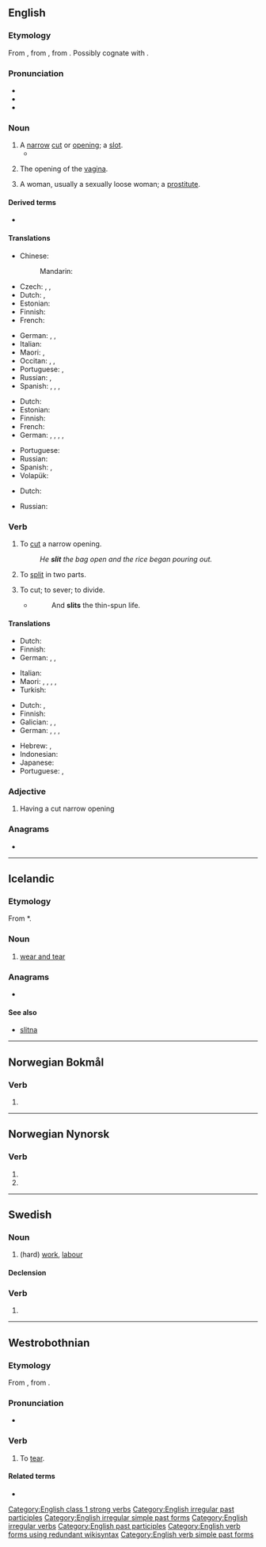 ==English==
{{wikipedia}}

===Etymology===
From {{inh|en|ang|slītan}}, from {{inh|en|gem-pro|*slītaną||to tear apart}}, from {{inh|en|ine-pro|*(s)leyd-||to tear, [[rend#Verb|rend]] (cut apart), split apart}}. Possibly cognate with {{cog|la|laedo|laed-|to strike, hurt, injure}}.

===Pronunciation===
* {{IPA|/ˈslɪt/|lang=en}}
* {{audio|en-us-slit.ogg|Audio (US)|lang=en}}
* {{rhymes|ɪt|lang=en}}

===Noun===
{{en-noun}}

# A [[narrow]] [[cut]] or [[opening]]; a [[slot]].
#* {{quote-book|lang=en|year=1963|author={{w|Margery Allingham}}|title={{w|The China Governess}}
|chapter=17|url=http://openlibrary.org/works/OL2004261W
|passage=The face which emerged was not reassuring. It was blunt and grey, the nose springing thick and flat from high on the frontal bone of the forehead, whilst his eyes were narrow '''slits''' of dark in a tight bandage of tissue.&nbsp;[…].}}
# {{lb|en|vulgar|slang}} The opening of the [[vagina]].
# {{lb|en|vulgar|slang|derogatory}} A woman, usually a sexually loose woman; a [[prostitute]].

====Derived terms====
* {{l|en|slit drum}}

====Translations====
{{trans-top|narrow cut or opening; a slot}}
* Chinese:
*: Mandarin: {{t|cmn|狭缝|tr=xiáfèng}}
* Czech: {{t|cs|škvíra|f}}, {{t|cs|skulina|f}}, {{t+|cs|štěrbina|f}}
* Dutch: {{t+|nl|spleet|f}}, {{t+|nl|gleuf|f}}
* Estonian: {{t|et|pilu}}
* Finnish: {{t+|fi|viilto}}
* French: {{t+|fr|fente}}
{{trans-mid}}
* German: {{t+|de|Nut|f}}, {{t+|de|Schlitz|m}}, {{t+|de|Spalt|m}}
* Italian: {{t+|it|fessura|f}}
* Maori: {{t|mi|hahae}}, {{t|mi|haenga}}
* Occitan: {{t+|oc|fenda|f}}, {{t|oc|dobertura|f}}, {{t|oc|fendascla|f}}
* Portuguese: {{t+|pt|greta}}, {{t+|pt|ranhura}}
* Russian: {{t+|ru|щель}}, {{t+|ru|разрез}}
* Spanish: {{t+|es|ranura|f}}, {{t+|es|abertura|f}}, {{t+|es|rendija|f}}, {{t+|es|fisura}}
{{trans-bottom}}

{{trans-top|vulgar, slang: opening of the vagina}}
* Dutch: {{t+|nl|spleet|f}}
* Estonian: {{t|et|pilu}}
* Finnish: {{t+|fi|viiva}}
* French: {{t+|fr|vulve}}
* German: {{t+|de|Schlitz|m}}, {{t|de|Schamritze|f}}, {{t+|de|Ritze|f}}, {{t|de|Schamspalte|f}}, {{t+|de|Spalte|f}}
{{trans-mid}}
* Portuguese: {{t+|pt|racha}}
* Russian: {{t+|ru|щёлка}}
* Spanish: {{t+|es|raja}}, {{t|es|rayita|f}}
* Volapük: {{t|vo|kunudaslitod|f}}
{{trans-bottom}}

{{trans-top|vulgar, slang: a derogatory name for a woman, usually a sexually loose woman; a prostitute}}
* Dutch: {{t+|nl|slet|f}}
{{trans-mid}}
* Russian: {{t+|ru|мокрощёлка}}
{{trans-bottom}}

===Verb===
{{en-verb|slits|slitting|slit|slit|past_ptc2=slitten}}

# To [[cut]] a narrow opening.
#: ''He '''slit''' the bag open and the rice began pouring out.''
# To [[split]] in two parts.
# {{lb|en|transitive}} To cut; to sever; to divide.
#* {{rfdate||and other bibliographic particulars, eg, title of work, page, url}} {{w|John Milton}}
#*: And '''slits''' the thin-spun life.

====Translations====
{{trans-top|cut a narrow opening}}
* Dutch: {{t+|nl|opensnijden}}
* Finnish: {{t+|fi|viiltää}}
* German: {{t+|de|schlitzen}}, {{t+|de|aufschlitzen}}, {{t+|de|zerschlitzen}}
{{trans-mid}}
* Italian: {{t+|it|fendere}}
* Maori: {{t|mi|hāpara}}, {{t|mi|hōripi}}, {{t|mi|hōripiripi}}, {{t|mi|hae}}, {{t|mi|hori}}
* Turkish: {{t+|tr|kesmek}}
{{trans-bottom}}

{{trans-top|split into two parts}}
* Dutch: {{t+|nl|splijten}}, {{t+|nl|opensnijden}}
* Finnish: {{t|fi|kahtia|alt=leikata kahtia}}
* Galician: {{t+|gl|esgallar}}, {{t|gl|fender}}, {{t|gl|rachar}}
* German: {{t+|de|trennen}}, {{t|de|auftrennen}}, {{t+|de|teilen}}, {{t+|de|zerteilen}}
{{trans-mid}}
* Hebrew: {{t+|he|חתך|tr=khatákh}}, {{t|he|פיצל|tr=pitsél}}
* Indonesian: {{t+|id|iris|alt=mengiris}}
* Japanese: {{t+|ja|切る|tr=[[きる]], kiru}}
* Portuguese: {{t+|pt|fender}}, {{t+|pt|rachar}}
{{trans-bottom}}

===Adjective===
{{en-adj|-}}

# Having a cut narrow opening

===Anagrams===
* {{anagrams|en|a=ilst|&lits|List|list|lits|silt|tils}}

[[Category:English class 1 strong verbs]]
[[Category:English irregular past participles]]
[[Category:English irregular simple past forms]]
[[Category:English irregular verbs]]
[[Category:English past participles]]
[[Category:English verb forms using redundant wikisyntax]]
[[Category:English verb simple past forms]]

----

==Icelandic==

===Etymology===
From *{{der|is|non||slit}}.<!-- According to the Norwegian dictionary by the University of Oslo and the Norwegian Language Council, the word is unattested in O.N. -->

===Noun===
{{is-noun|n|slits|-}}

# [[wear and tear]]

===Anagrams===
* {{l|is|list}}

====See also====
* [[slitna]]

----

==Norwegian Bokmål==

===Verb===
{{head|nb|verb form}}

# {{imperative of|slite|lang=nb}}

----

==Norwegian Nynorsk==

===Verb===
{{head|nn|verb form}}

# {{form of|present tense|slita|lang=nn}}
# {{form of|imperative|slita|lang=nn}}

----

==Swedish==

===Noun===
{{sv-noun|n}}

# (hard) [[work]], [[labour]]

====Declension====
{{sv-noun-unc-irreg-n|2=slitet}}

===Verb===
{{head|sv|verb form}}

# {{sv-verb-form-imp|slita}}

----

==Westrobothnian==

===Etymology===
From {{inh|gmq-bot|non|slíta}}, from {{inh|gmq-bot|gem-pro|*slītaną}}.

===Pronunciation===
* {{IPA|/sliːt/|/²ɬliːt/|lang=gmq-bot}} {{gmq-bot-pronu-note}}
*: {{rhymes|ìːt|lang=gmq-bot}}

===Verb===
{{head|gmq-bot|verb|preterite|släit|supine|sliti|or|slittä}}

# {{lb|gmq-bot|transitive|intransitive}} To [[tear]].

====Related terms====
* {{l|gmq-bot|slet}}